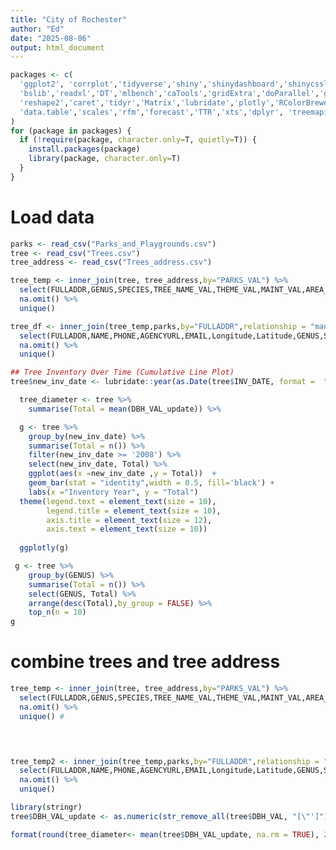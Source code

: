 ```yaml
---
title: "City of Rochester"
author: "Ed"
date: "2025-08-06"
output: html_document
---
```


```r

packages <- c(
  'ggplot2', 'corrplot','tidyverse','shiny','shinydashboard','shinycssloaders',
  'bslib','readxl','DT','mlbench','caTools','gridExtra','doParallel','grid',
  'reshape2','caret','tidyr','Matrix','lubridate','plotly','RColorBrewer',
  'data.table','scales','rfm','forecast','TTR','xts','dplyr', 'treemapify','leaflet'
)
for (package in packages) {
  if (!require(package, character.only=T, quietly=T)) {
    install.packages(package)
    library(package, character.only=T)
  }
}

```

# Load data
```r
parks <- read_csv("Parks_and_Playgrounds.csv")
tree <- read_csv("Trees.csv")
tree_address <- read_csv("Trees_address.csv")
```
```r
tree_temp <- inner_join(tree, tree_address,by="PARKS_VAL") %>%
  select(FULLADDR,GENUS,SPECIES,TREE_NAME_VAL,THEME_VAL,MAINT_VAL,AREA_VAL) %>%
  na.omit() %>%
  unique()

tree_df <- inner_join(tree_temp,parks,by="FULLADDR",relationship = "many-to-many") %>%
  select(FULLADDR,NAME,PHONE,AGENCYURL,EMAIL,Longitude,Latitude,GENUS,SPECIES,TREE_NAME_VAL,THEME_VAL,MAINT_VAL,AREA_VAL) %>%
  na.omit() %>%
  unique()
```


```r
## Tree Inventory Over Time (Cumulative Line Plot) 
tree$new_inv_date <- lubridate::year(as.Date(tree$INV_DATE, format =  "%Y/%m/%d"))

```
```r
  tree_diameter <- tree %>%
    summarise(Total = mean(DBH_VAL_update)) %>%
```


```r
  g <- tree %>%
    group_by(new_inv_date) %>%
    summarise(Total = n()) %>%
    filter(new_inv_date >= '2008') %>%
    select(new_inv_date, Total) %>% 
    ggplot(aes(x =new_inv_date ,y = Total))  +
    geom_bar(stat = "identity",width = 0.5, fill='black') +
    labs(x ="Inventory Year", y = "Total") 
  theme(legend.text = element_text(size = 10),
        legend.title = element_text(size = 10),
        axis.title = element_text(size = 12),
        axis.text = element_text(size = 10))
  
  ggplotly(g)

```

```r
 g <- tree %>%
    group_by(GENUS) %>%
    summarise(Total = n()) %>%
    select(GENUS, Total) %>% 
    arrange(desc(Total),by_group = FALSE) %>%
    top_n(n = 10)
g
```

# combine trees and tree address
```r
tree_temp <- inner_join(tree, tree_address,by="PARKS_VAL") %>%
  select(FULLADDR,GENUS,SPECIES,TREE_NAME_VAL,THEME_VAL,MAINT_VAL,AREA_VAL) %>%
  na.omit() %>%
  unique() #


  

```

```r
tree_temp2 <- inner_join(tree_temp,parks,by="FULLADDR",relationship = "many-to-many") %>%
  select(FULLADDR,NAME,PHONE,AGENCYURL,EMAIL,Longitude,Latitude,GENUS,SPECIES,TREE_NAME_VAL,THEME_VAL,MAINT_VAL,AREA_VAL) %>%
  na.omit() %>%
  unique()
```
```r
library(stringr)
tree$DBH_VAL_update <- as.numeric(str_remove_all(tree$DBH_VAL, "[\"']"))
```
```r
 


format(round(tree_diameter<- mean(tree$DBH_VAL_update, na.rm = TRUE), 2), nsmall = 2)
```
